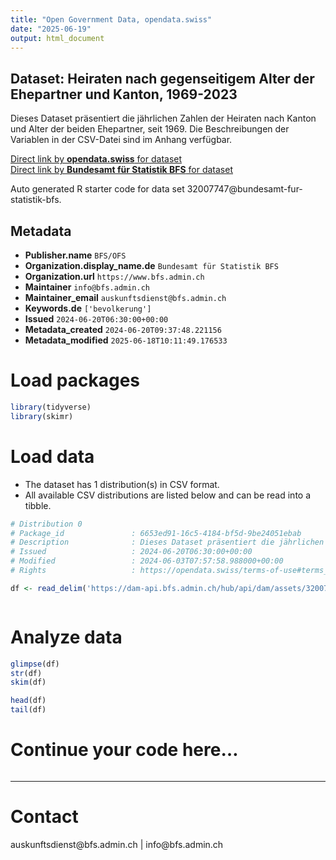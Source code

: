 ```yaml
---
title: "Open Government Data, opendata.swiss"
date: "2025-06-19"
output: html_document
---
```


## Dataset: Heiraten nach gegenseitigem Alter der Ehepartner und Kanton, 1969-2023

Dieses Dataset präsentiert die jährlichen Zahlen der Heiraten nach Kanton und Alter der beiden Ehepartner, seit 1969. Die Beschreibungen der Variablen in der CSV-Datei sind im Anhang verfügbar.

[Direct link by **opendata.swiss** for dataset](https://opendata.swiss/de/dataset/heiraten-nach-gegenseitigem-alter-der-ehepartner-und-kanton-1969-2023)<br>
[Direct link by **Bundesamt für Statistik BFS** for dataset](https://www.bfs.admin.ch/asset/de/ts-x-01.06.01.01)

Auto generated R starter code for data set 32007747@bundesamt-fur-statistik-bfs.

## Metadata

- **Publisher.name** `BFS/OFS`
- **Organization.display_name.de** `Bundesamt für Statistik BFS`
- **Organization.url** `https://www.bfs.admin.ch`
- **Maintainer** `info@bfs.admin.ch`
- **Maintainer_email** `auskunftsdienst@bfs.admin.ch`
- **Keywords.de** `['bevolkerung']`
- **Issued** `2024-06-20T06:30:00+00:00`
- **Metadata_created** `2024-06-20T09:37:48.221156`
- **Metadata_modified** `2025-06-18T10:11:49.176533`


# Load packages

```r

library(tidyverse)
library(skimr)

```

# Load data

-   The dataset has 1 distribution(s) in CSV format.
-   All available CSV distributions are listed below and can be read into a tibble.

```r

# Distribution 0
# Package_id               : 6653ed91-16c5-4184-bf5d-9be24051ebab
# Description              : Dieses Dataset präsentiert die jährlichen Zahlen der Heiraten nach Kanton und Alter der beiden Ehepartner, seit 1969. Die Beschreibungen der Variablen in der CSV-Datei sind im Anhang verfügbar.
# Issued                   : 2024-06-20T06:30:00+00:00
# Modified                 : 2024-06-03T07:57:58.988000+00:00
# Rights                   : https://opendata.swiss/terms-of-use#terms_by_ask

df <- read_delim('https://dam-api.bfs.admin.ch/hub/api/dam/assets/32007753/master')



```

# Analyze data

```r

glimpse(df)
str(df)
skim(df)

head(df)
tail(df)

```

# Continue your code here...

```r

```

------------------------------------------------------------------------

# Contact

auskunftsdienst@bfs.admin.ch | info@bfs.admin.ch
